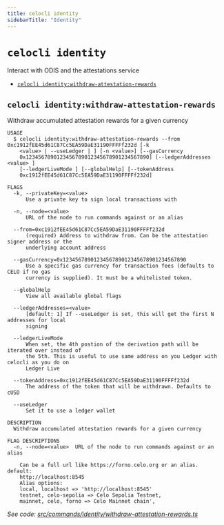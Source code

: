 ```yaml
---
title: celocli identity
sidebarTitle: "Identity"
---
```


`celocli identity`
==================

Interact with ODIS and the attestations service

* [`celocli identity:withdraw-attestation-rewards`](#celocli-identitywithdraw-attestation-rewards)

## `celocli identity:withdraw-attestation-rewards`

Withdraw accumulated attestation rewards for a given currency

```
USAGE
  $ celocli identity:withdraw-attestation-rewards --from 0xc1912fEE45d61C87Cc5EA59DaE31190FFFFf232d [-k
    <value> | --useLedger | ] [-n <value>] [--gasCurrency
    0x1234567890123456789012345678901234567890] [--ledgerAddresses <value> ]
    [--ledgerLiveMode ] [--globalHelp] [--tokenAddress
    0xc1912fEE45d61C87Cc5EA59DaE31190FFFFf232d]

FLAGS
  -k, --privateKey=<value>
      Use a private key to sign local transactions with

  -n, --node=<value>
      URL of the node to run commands against or an alias

  --from=0xc1912fEE45d61C87Cc5EA59DaE31190FFFFf232d
      (required) Address to withdraw from. Can be the attestation signer address or the
      underlying account address

  --gasCurrency=0x1234567890123456789012345678901234567890
      Use a specific gas currency for transaction fees (defaults to CELO if no gas
      currency is supplied). It must be a whitelisted token.

  --globalHelp
      View all available global flags

  --ledgerAddresses=<value>
      [default: 1] If --useLedger is set, this will get the first N addresses for local
      signing

  --ledgerLiveMode
      When set, the 4th postion of the derivation path will be iterated over instead of
      the 5th. This is useful to use same address on you Ledger with celocli as you do on
      Ledger Live

  --tokenAddress=0xc1912fEE45d61C87Cc5EA59DaE31190FFFFf232d
      The address of the token that will be withdrawn. Defaults to cUSD

  --useLedger
      Set it to use a ledger wallet

DESCRIPTION
  Withdraw accumulated attestation rewards for a given currency

FLAG DESCRIPTIONS
  -n, --node=<value>  URL of the node to run commands against or an alias

    Can be a full url like https://forno.celo.org or an alias. default:
    http://localhost:8545
    Alias options:
    local, localhost => 'http://localhost:8545'
    testnet, celo-sepolia => Celo Sepolia Testnet,
    mainnet, celo, forno => Celo Mainnet chain',
```

_See code: [src/commands/identity/withdraw-attestation-rewards.ts](https://github.com/celo-org/developer-tooling/tree/%40celo/celocli%408.0.0/packages/cli/src/commands/identity/withdraw-attestation-rewards.ts)_
